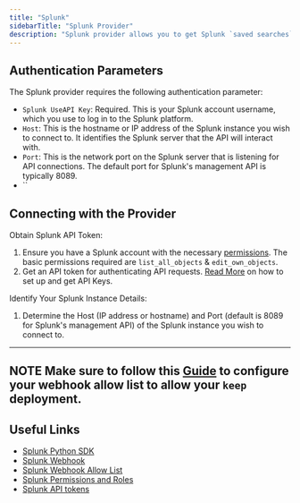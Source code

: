 ```yaml
---
title: "Splunk"
sidebarTitle: "Splunk Provider"
description: "Splunk provider allows you to get Splunk `saved searches` via webhook installation"
---
```


## Authentication Parameters
The Splunk provider requires the following authentication parameter:

- `Splunk UseAPI Key`: Required. This is your Splunk account username, which you use to log in to the Splunk platform.
- `Host`: This is the hostname or IP address of the Splunk instance you wish to connect to. It identifies the Splunk server that the API will interact with.
- `Port`: This is the network port on the Splunk server that is listening for API connections. The default port for Splunk's management API is typically 8089.
- ``

## Connecting with the Provider

Obtain Splunk API Token:
1. Ensure you have a Splunk account with the necessary [permissions](https://docs.splunk.com/Documentation/Splunk/9.2.0/Security/Rolesandcapabilities). The basic permissions required are `list_all_objects` & `edit_own_objects`.
2. Get an API token for authenticating API requests. [Read More](https://docs.splunk.com/Documentation/Splunk/9.2.0/Security/Setupauthenticationwithtokens) on how to set up and get API Keys.

Identify Your Splunk Instance Details:
1. Determine the Host (IP address or hostname) and Port (default is 8089 for Splunk's management API) of the Splunk instance you wish to connect to.

---
**NOTE**
Make sure to follow this [Guide](https://docs.splunk.com/Documentation/Splunk/9.2.0/Alert/ConfigureWebhookAllowList) to configure your webhook allow list to allow your `keep` deployment.
---


## Useful Links

- [Splunk Python SDK](https://dev.splunk.com/view/python-sdk/SP-CAAAEBB)
- [Splunk Webhook](https://docs.splunk.com/Documentation/Splunk/9.2.0/Alert/Webhooks)
- [Splunk Webhook Allow List](https://docs.splunk.com/Documentation/Splunk/9.2.0/Alert/ConfigureWebhookAllowList)
- [Splunk Permissions and Roles](https://docs.splunk.com/Documentation/Splunk/9.2.0/Security/Rolesandcapabilities)
- [Splunk API tokens](https://docs.splunk.com/Documentation/Splunk/9.2.0/Security/Setupauthenticationwithtokens)
